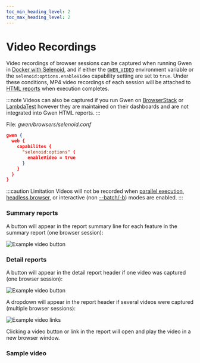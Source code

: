 ```yaml
--- 
toc_min_heading_level: 2
toc_max_heading_level: 2
---
```



# Video Recordings

Video recordings of browser sessions can be captured when running Gwen in [Docker with Selenoid](/docs/docker), and if either the [`GWEN_VIDEO`](/docs/cli#environment-variables) environment variable or the `selenoid:options.enableVideo` capability setting are set to `true`. Under these conditions, MP4 video recordings of each session will be attached to [HTML reports](/docs/reports/html) when execution completes.

:::note
Videos can also be captured if you run Gwen on [BrowserStack](/docs/browserstack) or [LambdaTest](/docs/lambdatest) however they are maintained on their dashboards and are not integrated into Gwen HTML reports.
:::

File: *gwen/browsers/selenoid.conf*

```json {5}
gwen {
  web {
    capabilites {
      "selenoid:options" {
        enableVideo = true
      }
    }
  }
}
```

:::caution Limitation
Videos will not be recorded when [parallel execution](/docs/modes/parallel), [headless browser](/docs/settings/reference#gwen-web-browser-headless), or interactive (non [--batch/-b](/docs/cli#gwen-cli-options-batch)) modes are enabled.
:::

### Summary reports

A button will appear in the report summary line for each feature in the summary report (one browser session):

![Example video button](/img/reports/sample-html-video-0.png)

### Detail reports

A button will appear in the detail report header if one video was captured (one browser session):

![Example video button](/img/reports/sample-html-video-1.png)

A dropdown will appear in the report header if several videos were captured (multiple browser sessions):

![Example video links](/img/reports/sample-html-video-2.png)

Clicking a video button or link in the report will open and play the video in a new browser window.

### Sample video

<ReactPlayer playing controls url='/videos/features-todo.mp4' />
